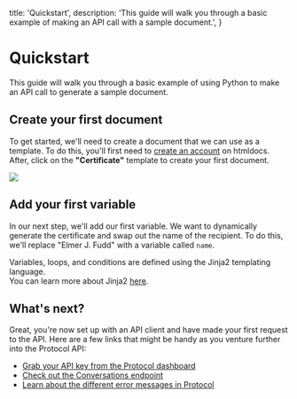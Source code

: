 
  title: 'Quickstart',
  description:
    'This guide will walk you through a basic example of making an API call with a sample document.',
}

# Quickstart

This guide will walk you through a basic example of using Python to make an API call to generate a sample document.

## Create your first document

To get started, we'll need to create a document that we can use as a template. To do this, you'll first need to <a href="https://htmldocs.com/signup" target="_blank">create an account</a> on htmldocs. After, click on the **"Certificate"** template to create your first document.

<img src={stepOne.src} />

## Add your first variable

In our next step, we'll add our first variable. We want to dynamically generate the certificate and swap out the name of the recipient. To do this, we'll replace "Elmer J. Fudd" with a variable called `name`.

<Note>
  Variables, loops, and conditions are defined using the Jinja2 templating language. <br/>
  You can learn more about Jinja2 <a href="https://jinja.palletsprojects.com/en/2.11.x/" target="_blank">here</a>.
</Note>

## What's next?

Great, you're now set up with an API client and have made your first request to the API. Here are a few links that might be handy as you venture further into the Protocol API:

- [Grab your API key from the Protocol dashboard](#)
- [Check out the Conversations endpoint](/conversations)
- [Learn about the different error messages in Protocol](/errors)
